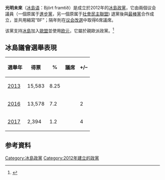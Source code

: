 {{Infobox political party
| name              = 光明未來
| native_name       = Björt framtíð
| logo              = Bright Future logo (BF version).png
| logo_size = 170
| colorcode         = purple
| founder           = 
| chairman          = Heiða Kristín Helgadóttir
| vice chairman     = 
| leader1_title     = 
| leader1_name      = 
| leader2_title     = 
| leader2_name      = 
| slogan            = 
| founded           = 2012年2月4日<ref name="Founding policy">{{cite web|url=http://www.bjortframtid.is/yfirlysing/|title=Declaration of the founding policy for Bright Future|language=is|publisher=Björt framtíð (Bright Future)|date=2012-02-04|accessdate=2013-04-12|archive-url=https://web.archive.org/web/20160420024824/http://www.bjortframtid.is/yfirlysing/|archive-date=2016-04-20|dead-url=yes}}</ref>
| merger            = 
| headquarters      = 
| youth_wing        = 
| membership_year   = 
| membership        = 
| ideology          = [[自由主義|自由主義]]<br />[[綠色自由主義|綠色自由主義]]
| position          =
| national          = 
| international     = 
| european          = 
| affiliation_title = 
| affiliation       = 
| colours           = [[紫色|紫色]]和[[白色|白色]]
| seats1_title = [[冰島議會|议会]]
| seats1 = {{Infobox political party/seats|0|63|hex=purple}}<!--2017-->
| website           = {{URL|http://www.bjortframtid.is}}
| footnotes         = 
}}
{{Politics of Iceland}}

'''光明未來'''（[[冰島语|冰島语]]：Björt framtíð）是成立於2012年的[[冰島|冰島]][[政黨|政黨]]，它由兩個议会議員（一個原属于[[進步黨_(冰島)|進步黨]]，另一個原属于[[社會民主聯盟_(冰島)|社會民主聯盟]]) 退黨後與[[最棒黨|最棒黨]]合作成立，並共用縮寫“BF”；隔年則在[[2013年冰岛议会选举|议会改選]]中取得6席議席。

该黨支持[[冰島|冰島]]加入[[歐盟|歐盟]]並使用[[欧元|欧元]]，它屬於親歐派政黨。<ref>{{Cite web |url=http://news.ltn.com.tw/news/world/breakingnews/799633 |title=冰島變天，與歐盟關係恐陷僵局 (台灣自由時報) |accessdate=2016-09-23 |archive-date=2016-09-24 |archive-url=https://web.archive.org/web/20160924025804/http://news.ltn.com.tw/news/world/breakingnews/799633 |dead-url=no }}</ref>

== 冰島議會選舉表現 ==

{| class=wikitable style="text-align: right;"
|-
! 選舉年
! 得票
! %
! 議席
! +/–
|-
! [[2013年冰島議會選舉|2013]]
| 15,583
| 8.25
| {{Composition bar|6|63|hex=purple}}
| 
|-
! [[2016年冰島議會選舉|2016]]
| 13,578
| 7.2
| {{Composition bar|4|63|hex=purple}}
| {{decrease}} 2
|-
! [[2017年冰島議會選舉|2017]]
| 2,394
| 1.2
| {{Composition bar|0|63|hex=purple}}
| {{decrease}} 4
|}

== 参考資料 ==
{{reflist}}

{{冰島政黨}}

[[Category:冰島政黨|Category:冰島政黨]]
[[Category:2012年建立的政黨|Category:2012年建立的政黨]]